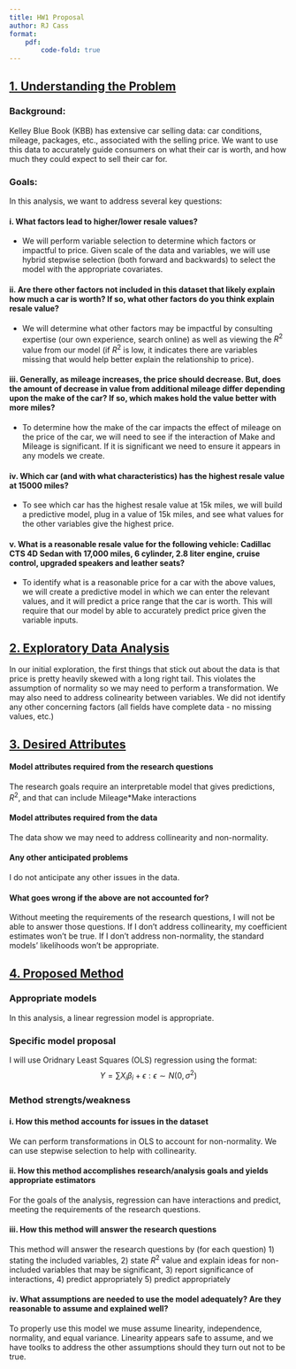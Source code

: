```yaml
---
title: HW1 Proposal
author: RJ Cass
format: 
    pdf:
        code-fold: true
---
```


## [1. Understanding the Problem]{.underline}
### Background: 
Kelley Blue Book (KBB) has extensive car selling data: car conditions, mileage, packages, etc., associated with the selling price. We want to use this data to accurately guide consumers on what their car is worth, and how much they could expect to sell their car for.  

### Goals:
In this analysis, we want to address several key questions:

#### i. What factors lead to higher/lower resale values?
- We will perform variable selection to determine which factors or impactful to price. Given scale of the data and variables, we will use hybrid stepwise selection (both forward and backwards) to select the model with the appropriate covariates. 

#### ii. Are there other factors not included in this dataset that likely explain how much a car is worth? If so, what other factors do you think explain resale value?
- We will determine what other factors may be impactful by consulting expertise (our own experience, search online) as well as viewing the $R^2$ value from our model (if $R^2$ is low, it indicates there are variables missing that would help better explain the relationship to price). 

#### iii. Generally, as mileage increases, the price should decrease. But, does the amount of decrease in value from additional mileage differ depending upon the make of the car? If so, which makes hold the value better with more miles?
- To determine how the make of the car impacts the effect of mileage on the price of the car, we will need to see if the interaction of Make and Mileage is significant. If it is significant we need to ensure it appears in any models we create.

#### iv. Which car (and with what characteristics) has the highest resale value at 15000 miles?
- To see which car has the highest resale value at 15k miles, we will build a predictive model, plug in a value of 15k miles, and see what values for the other variables give the highest price.

#### v. What is a reasonable resale value for the following vehicle: Cadillac CTS 4D Sedan with 17,000 miles, 6 cylinder, 2.8 liter engine, cruise control, upgraded speakers and leather seats?
- To identify what is a reasonable price for a car with the above values, we will create a predictive model in which we can enter the relevant values, and it will predict a price range that the car is worth. This will require that our model by able to accurately predict price given the variable inputs. 


## [2. Exploratory Data Analysis]{.underline}
In our initial exploration, the first things that stick out about the data is that price is pretty heavily skewed with a long right tail. This violates the assumption of normality so we may need to perform a transformation. We may also need to address colinearity between variables. We did not identify any other concerning factors (all fields have complete data - no missing values, etc.)

## [3. Desired Attributes]{.underline}
#### Model attributes required from the research questions
The research goals require an interpretable model that gives predictions, $R^2$, and that can include Mileage*Make interactions

#### Model attributes required from the data 
The data show we may need to address collinearity and non-normality.

#### Any other anticipated problems
I do not anticipate any other issues in the data.

#### What goes wrong if the above are not accounted for?
Without meeting the requirements of the research questions, I will not be able to answer those questions. If I don't address collinearity, my coefficient estimates won't be true. If I don't address non-normality, the standard models' likelihoods won't be appropriate. 

## [4. Proposed Method]{.underline}
### Appropriate models
In this analysis, a linear regression model is appropriate.  

### Specific model proposal
I will use Oridnary Least Squares (OLS) regression using the format:
$$
Y = \sum X_i \beta_i + \epsilon : \epsilon \sim N(0, \sigma^2)
$$

### Method strengts/weakness

#### i. How this method accounts for issues in the dataset
We can perform transformations in OLS to account for non-normality. We can use stepwise selection to help with collinearity.

#### ii. How this method accomplishes research/analysis goals and yields appropriate estimators
For the goals of the analysis, regression can have interactions and predict, meeting the requirements of the research questions.

#### iii. How this method will answer the research questions
This method will answer the research questions by (for each question) 1) stating the included variables, 2) state $R^2$ value and explain ideas for non-included variables that may be significant, 3) report significance of interactions, 4) predict appropriately 5) predict appropriately

#### iv. What assumptions are needed to use the model adequately? Are they reasonable to assume and explained well?
To properly use this model we muse assume linearity, independence, normality, and equal variance. Linearity appears safe to assume, and we have toolks to address the other assumptions should they turn out not to be true. 




